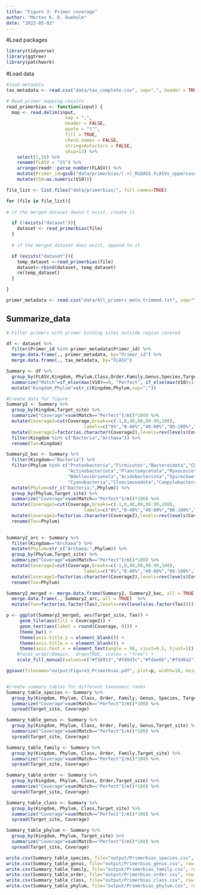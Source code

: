 ```yaml
---
title: "Figure 3: Primer coverage"
author: "Morten K. D. Dueholm"
date: "2022-05-02"
---
```

  
  #Load packages
```r
library(tidyverse)
library(ggtree)
library(patchwork)
```

#Load data
```r
#load metadata
tax_metadata <- read.csv("data/tax_complete.csv", sep=",", header = TRUE)

# Read primer mapping results
read_primerbias <- function(input) {
  map <- read.delim(input,
                      sep = ",",
                      header = FALSE,
                      quote = "\"",
                      fill = TRUE,
                      check.names = FALSE,
                      stringsAsFactors = FALSE,
                      skip=12) %>%
    select(1,10) %>%
    rename(FLASV = "V1") %>%
    arrange(readr::parse_number(FLASV)) %>%
    mutate(Primer_id=gsub("data/primerbias/(.+)_MiDAS5_FLASVs_uppercase_hits.txt", "\\1", paste(input))) %>%
    mutate(V10=as.numeric(V10))}

file_list <- list.files("data/primerbias/", full.names=TRUE)

for (file in file_list){
  
# if the merged dataset doesn't exist, create it

  if (!exists("dataset")){
    dataset <- read_primerbias(file)
  }
  
  # if the merged dataset does exist, append to it

  if (exists("dataset")){
    temp_dataset <-read_primerbias(file)
    dataset<-rbind(dataset, temp_dataset)
    rm(temp_dataset)
  } 

}

primer_metadata <- read.csv("data/All_primers_meta_trimmed.txt", sep="\t", header = TRUE)
```

## Summarize_data
```r
# Filter primers with primer binding sites outside region covered

df <- dataset %>%
  filter(Primer_id %in% primer_metadata$Primer_id) %>%
  merge.data.frame(., primer_metadata, by="Primer_id") %>%
  merge.data.frame(., tax_metadata, by="FLASV")

Summary <- df %>%
  group_by(FLASV,Kingdom, Phylum,Class,Order,Family,Genus,Species,Target_site,Domain,type) %>%
  summarize("Match"=if_else(max(V10)==0, "Perfect", if_else(max(V10)>1, "Poor", "Partial"))) %>%
  mutate("Kingdom_Phylum"=str_c(Kingdom,Phylum,sep=";"))

#Create data for figure 
Summary2 <- Summary %>%
  group_by(Kingdom,Target_site) %>%
  summarize("Coverage"=sum(Match=="Perfect")/n()*100) %>%
  mutate(Coverage2=cut(Coverage,breaks=c(-1,0,40,80,99.99,100),
                             labels=c("0%","0-40%","40-80%","80-100%","100%"))) %>%
  mutate(Coverage2=factor(as.character(Coverage2),levels=rev(levels(Coverage2)))) %>%
  filter(Kingdom %in% c("Bacteria","Archaea")) %>%
  rename(Tax=Kingdom)

Summary2_bac <- Summary %>%
  filter(Kingdom=="Bacteria") %>%
  filter(Phylum %in% c("Proteobacteria","Firmicutes","Bacteroidota","Chloroflexi","Patescibacteria",
                       "Actinobacteriota","Planctomycetota","Myxococcota","Desulfobacterota","Verrucomicrobiota",
                       "Bdellovibrionota","Acidobacteriota","Spirochaetota","Armatimonadota","Synergistota",
                       "Cyanobacteria","Cloacimonadota","Campylobacterota","Dependentiae","Nitrospirota")) %>%
  mutate(Phylum=str_c("Bacteria;",Phylum)) %>%
  group_by(Phylum,Target_site) %>%
  summarize("Coverage"=sum(Match=="Perfect")/n()*100) %>%
  mutate(Coverage2=cut(Coverage,breaks=c(-1,0,40,80,99.99,100),
                             labels=c("0%","0-40%","40-80%","80-100%","100%"))) %>%
  mutate(Coverage2=factor(as.character(Coverage2),levels=rev(levels(Coverage2))))  %>%
  rename(Tax=Phylum)
  

Summary2_arc <- Summary %>%
  filter(Kingdom=="Archaea") %>%
  mutate(Phylum=str_c("Archaea;",Phylum)) %>%
  group_by(Phylum,Target_site) %>%
  summarize("Coverage"=sum(Match=="Perfect")/n()*100) %>%
  mutate(Coverage2=cut(Coverage,breaks=c(-1,0,40,80,99.99,100),
                             labels=c("0%","0-40%","40-80%","80-100%","100%"))) %>%
  mutate(Coverage2=factor(as.character(Coverage2),levels=rev(levels(Coverage2))))  %>%
  rename(Tax=Phylum)

Summary2_merged <- merge.data.frame(Summary2, Summary2_bac, all = TRUE) %>%
  merge.data.frame(., Summary2_arc, all = TRUE)  %>%
  mutate(Tax=factor(as.factor(Tax),levels=rev(levels(as.factor(Tax)))))

p <- ggplot(Summary2_merged, aes(Target_site, Tax)) +
     geom_tile(aes(fill = Coverage2)) + 
     geom_text(aes(label = round(Coverage, 0))) +
     theme_bw() +
     theme(axis.title.y = element_blank()) +
     theme(axis.title.x = element_blank()) +
     theme(axis.text.x = element_text(angle = 90, vjust=0.5, hjust=1)) +
    #facet_wrap(~Domain,  drop=TRUE, scales = "free") +
    scale_fill_manual(values=c("#f16913","#fd8d3c","#fdae6b","#fdd0a2","#feedde"))

ggsave(filename="output/Figure3_Primerbias.pdf", plot=p, width=10, height=6, useDingbats=FALSE, limitsize=FALSE)


#Create summary tables for different taxonomic ranks
Summary_table_species <- Summary %>%
  group_by(Kingdom, Phylum, Class, Order, Family, Genus, Species, Target_site) %>%
  summarize("Coverage"=sum(Match=="Perfect")/n()*100) %>%
  spread(Target_site, Coverage)

Summary_table_genus <- Summary %>%
  group_by(Kingdom, Phylum, Class, Order, Family, Genus,Target_site) %>%
  summarize("Coverage"=sum(Match=="Perfect")/n()*100) %>%
  spread(Target_site, Coverage)

Summary_table_family <- Summary %>%
  group_by(Kingdom, Phylum, Class, Order, Family,Target_site) %>%
  summarize("Coverage"=sum(Match=="Perfect")/n()*100) %>%
  spread(Target_site, Coverage)

Summary_table_order <- Summary %>%
  group_by(Kingdom, Phylum, Class, Order,Target_site) %>%
  summarize("Coverage"=sum(Match=="Perfect")/n()*100) %>%
  spread(Target_site, Coverage)

Summary_table_class <- Summary %>%
  group_by(Kingdom, Phylum, Class,Target_site) %>%
  summarize("Coverage"=sum(Match=="Perfect")/n()*100) %>%
  spread(Target_site, Coverage)

Summary_table_phylum <- Summary %>%
  group_by(Kingdom, Phylum, Target_site) %>%
  summarize("Coverage"=sum(Match=="Perfect")/n()*100) %>%
  spread(Target_site, Coverage)

write.csv(Summary_table_species, file="output/Primerbias_species.csv", row.names=FALSE, quote=FALSE)
write.csv(Summary_table_genus, file="output/Primerbias_genus.csv", row.names=FALSE, quote=FALSE)
write.csv(Summary_table_family, file="output/Primerbias_family.csv", row.names=FALSE, quote=FALSE)
write.csv(Summary_table_order, file="output/Primerbias_order.csv", row.names=FALSE, quote=FALSE)
write.csv(Summary_table_class, file="output/Primerbias_class.csv", row.names=FALSE, quote=FALSE)
write.csv(Summary_table_phylum, file="output/Primerbias_phylum.csv", row.names=FALSE, quote=FALSE)
```
